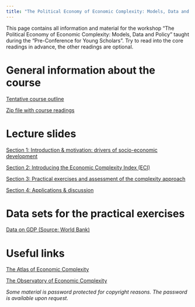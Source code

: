```yaml
---
title: "The Political Economy of Economic Complexity: Models, Data and Policy"
---
```


This page contains all information and material for the workshop 
"The Political Economy of Economic Complexity: Models, Data and Policy" 
taught during the "Pre-Conference for Young Scholars". 
Try to read into the core readings in advance, the other readings are optional.

# General information about the course

[Tentative course outline](pdf/EAEPE19-Complexity/EconComplexity_Outline.pdf)

[Zip file with course readings](pdf/EAEPE19-Complexity/readings.zip)

# Lecture slides

[Section 1: Introduction & motivation: drivers of socio-economic development](pdf/EAEPE19-Complexity/EC_01_Introduction.pdf)

[Section 2: Introducing the Economic Complexity Index (ECI)](pdf/EAEPE19-Complexity/EC_02_Intro-ECI.pdf)

[Section 3: Practical exercises and assessment of the complexity approach](pdf/EAEPE19-Complexity/EC_03_Empirics-Practice.pdf)

[Section 4: Applications & discussion](pdf/EAEPE19-Complexity/EC_04_Applications-Discussion.pdf)

# Data sets for the practical exercises

[Data on GDP (Source: World Bank)](pdf/EAEPE19-Complexity/gdp_data.csv)

# Useful links

[The Atlas of Economic Complexity](http://atlas.cid.harvard.edu/)

[The Observatory of Economic Complexity](https://oec.world/en)


*Some material is password protected for copyright reasons. The password is available upon request.*